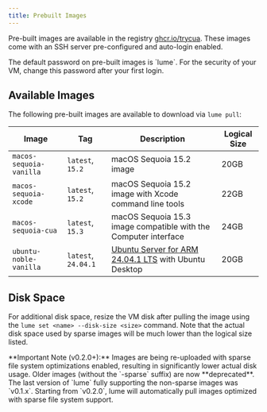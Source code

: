 ```yaml
---
title: Prebuilt Images
---
```


Pre-built images are available in the registry [ghcr.io/trycua](https://github.com/orgs/trycua/packages). These images come with an SSH server pre-configured and auto-login enabled.

<Callout>
The default password on pre-built images is `lume`. For the security of your VM, change this password after your first login.
</Callout>

## Available Images

The following pre-built images are available to download via `lume pull`:

| Image | Tag | Description | Logical Size |
|-------|------------|-------------|------|
| `macos-sequoia-vanilla` | `latest`, `15.2` | macOS Sequoia 15.2 image | 20GB |
| `macos-sequoia-xcode` | `latest`, `15.2` | macOS Sequoia 15.2 image with Xcode command line tools | 22GB |
| `macos-sequoia-cua` | `latest`, `15.3` | macOS Sequoia 15.3 image compatible with the Computer interface | 24GB |
| `ubuntu-noble-vanilla` | `latest`, `24.04.1` | [Ubuntu Server for ARM 24.04.1 LTS](https://ubuntu.com/download/server/arm) with Ubuntu Desktop | 20GB |

## Disk Space

For additional disk space, resize the VM disk after pulling the image using the `lume set <name> --disk-size <size>` command. Note that the actual disk space used by sparse images will be much lower than the logical size listed.

<Callout>
**Important Note (v0.2.0+):** Images are being re-uploaded with sparse file system optimizations enabled, resulting in significantly lower actual disk usage. Older images (without the `-sparse` suffix) are now **deprecated**. The last version of `lume` fully supporting the non-sparse images was `v0.1.x`. Starting from `v0.2.0`, lume will automatically pull images optimized with sparse file system support.
</Callout>